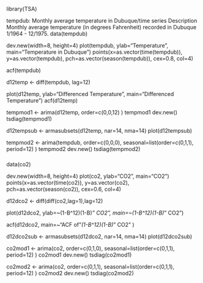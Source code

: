 library(TSA)

tempdub: Monthly average temperature in Dubuque/time series
Description
Monthly average temperature (in degrees Fahrenheit) recorded in Dubuque 1/1964 - 12/1975.
data(tempdub)

dev.new(width=8, height=4)
plot(tempdub, ylab="Temperature", main="Temperature in Dubuque")
points(x=as.vector(time(tempdub)), y=as.vector(tempdub),
    pch=as.vector(season(tempdub)), cex=0.8, col=4)

acf(tempdub)


d12temp <- diff(tempdub, lag=12)

plot(d12temp, ylab="Differenced Temperature", main="Differenced Temperature")
acf(d12temp)


tempmod1 <- arima(d12temp, order=c(0,0,12) )
tempmod1
dev.new()
tsdiag(tempmod1)


d12tempsub <- armasubsets(d12temp, nar=14, nma=14)
plot(d12tempsub)

tempmod2 <- arima(tempdub, order=c(0,0,0),
                 seasonal=list(order=c(0,1,1), period=12) )
tempmod2
dev.new()
tsdiag(tempmod2)



###

data(co2)


dev.new(width=8, height=4)
plot(co2, ylab="CO2", main="CO2")
points(x=as.vector(time(co2)), y=as.vector(co2),
    pch=as.vector(season(co2)), cex=0.6, col=4)

d12dco2 <- diff(diff(co2,lag=1),lag=12)

plot(d12dco2, ylab=~(1-B^12)(1-B)*" CO2", 
              main=~(1-B^12)(1-B)*" CO2")

acf(d12dco2, main=~"ACF of "*(1-B^12)(1-B)*" CO2" )


d12dco2sub <- armasubsets(d12dco2, nar=14, nma=14)
plot(d12dco2sub)


co2mod1 <- arima(co2, order=c(0,1,0),
                 seasonal=list(order=c(0,1,1), period=12) )
co2mod1
dev.new()
tsdiag(co2mod1)


co2mod2 <- arima(co2, order=c(0,1,1),
                 seasonal=list(order=c(0,1,1), period=12) )
co2mod2
dev.new()
tsdiag(co2mod2)
